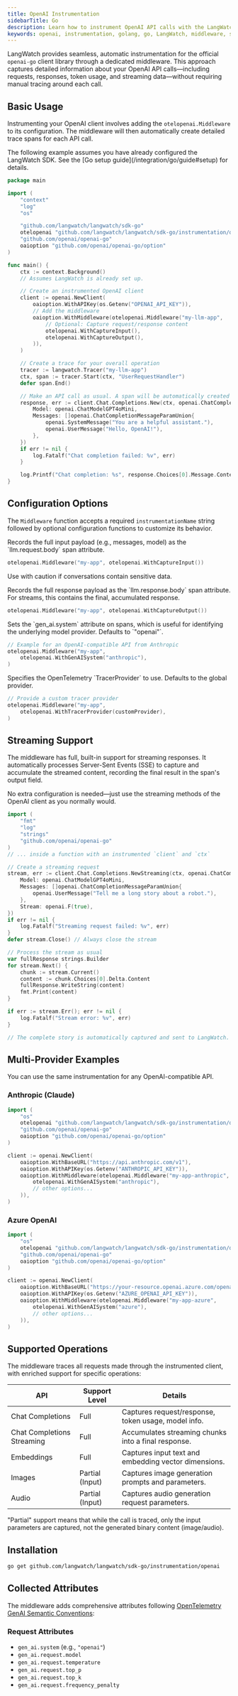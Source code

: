 ```yaml
---
title: OpenAI Instrumentation
sidebarTitle: Go
description: Learn how to instrument OpenAI API calls with the LangWatch Go SDK using middleware.
keywords: openai, instrumentation, golang, go, LangWatch, middleware, streaming, opentelemetry
---
```



LangWatch provides seamless, automatic instrumentation for the official `openai-go` client library through a dedicated middleware. This approach captures detailed information about your OpenAI API calls—including requests, responses, token usage, and streaming data—without requiring manual tracing around each call.

## Basic Usage

Instrumenting your OpenAI client involves adding the `otelopenai.Middleware` to its configuration. The middleware will then automatically create detailed trace spans for each API call.

<Note>
The following example assumes you have already configured the LangWatch SDK. See the [Go setup guide](/integration/go/guide#setup) for details.
</Note>

```go
package main

import (
	"context"
	"log"
	"os"

	"github.com/langwatch/langwatch/sdk-go"
	otelopenai "github.com/langwatch/langwatch/sdk-go/instrumentation/openai"
	"github.com/openai/openai-go"
	oaioption "github.com/openai/openai-go/option"
)

func main() {
	ctx := context.Background()
	// Assumes LangWatch is already set up.

	// Create an instrumented OpenAI client
	client := openai.NewClient(
		oaioption.WithAPIKey(os.Getenv("OPENAI_API_KEY")),
		// Add the middleware
		oaioption.WithMiddleware(otelopenai.Middleware("my-llm-app",
			// Optional: Capture request/response content
			otelopenai.WithCaptureInput(),
			otelopenai.WithCaptureOutput(),
		)),
	)

	// Create a trace for your overall operation
	tracer := langwatch.Tracer("my-llm-app")
	ctx, span := tracer.Start(ctx, "UserRequestHandler")
	defer span.End()

	// Make an API call as usual. A span will be automatically created for this call.
	response, err := client.Chat.Completions.New(ctx, openai.ChatCompletionNewParams{
		Model: openai.ChatModelGPT4oMini,
		Messages: []openai.ChatCompletionMessageParamUnion{
			openai.SystemMessage("You are a helpful assistant."),
			openai.UserMessage("Hello, OpenAI!"),
		},
	})
	if err != nil {
		log.Fatalf("Chat completion failed: %v", err)
	}

	log.Printf("Chat completion: %s", response.Choices[0].Message.Content)
}
```

## Configuration Options

The `Middleware` function accepts a required `instrumentationName` string followed by optional configuration functions to customize its behavior.

<ParamField path="WithCaptureInput()" type="function">
  Records the full input payload (e.g., messages, model) as the `llm.request.body` span attribute.

  ```go
  otelopenai.Middleware("my-app", otelopenai.WithCaptureInput())
  ```
  <Warning>Use with caution if conversations contain sensitive data.</Warning>
</ParamField>

<ParamField path="WithCaptureOutput()" type="function">
  Records the full response payload as the `llm.response.body` span attribute. For streams, this contains the final, accumulated response.

  ```go
  otelopenai.Middleware("my-app", otelopenai.WithCaptureOutput())
  ```
</ParamField>

<ParamField path="WithGenAISystem(system string)" type="function">
  Sets the `gen_ai.system` attribute on spans, which is useful for identifying the underlying model provider. Defaults to `"openai"`.

  ```go
  // Example for an OpenAI-compatible API from Anthropic
  otelopenai.Middleware("my-app", 
      otelopenai.WithGenAISystem("anthropic"),
  )
  ```
</ParamField>

<ParamField path="WithTracerProvider(provider trace.TracerProvider)" type="function">
  Specifies the OpenTelemetry `TracerProvider` to use. Defaults to the global provider.

  ```go
  // Provide a custom tracer provider
  otelopenai.Middleware("my-app", 
      otelopenai.WithTracerProvider(customProvider),
  )
  ```
</ParamField>

## Streaming Support

The middleware has full, built-in support for streaming responses. It automatically processes Server-Sent Events (SSE) to capture and accumulate the streamed content, recording the final result in the span's output field.

No extra configuration is needed—just use the streaming methods of the OpenAI client as you normally would.

```go
import (
    "fmt"
    "log"
    "strings"
    "github.com/openai/openai-go"
)
// ... inside a function with an instrumented `client` and `ctx`

// Create a streaming request
stream, err := client.Chat.Completions.NewStreaming(ctx, openai.ChatCompletionNewParams{
	Model: openai.ChatModelGPT4oMini,
	Messages: []openai.ChatCompletionMessageParamUnion{
		openai.UserMessage("Tell me a long story about a robot."),
	},
	Stream: openai.F(true),
})
if err != nil {
    log.Fatalf("Streaming request failed: %v", err)
}
defer stream.Close() // Always close the stream

// Process the stream as usual
var fullResponse strings.Builder
for stream.Next() {
	chunk := stream.Current()
	content := chunk.Choices[0].Delta.Content
	fullResponse.WriteString(content)
	fmt.Print(content)
}

if err := stream.Err(); err != nil {
	log.Fatalf("Stream error: %v", err)
}

// The complete story is automatically captured and sent to LangWatch.
```

## Multi-Provider Examples

You can use the same instrumentation for any OpenAI-compatible API.

### Anthropic (Claude)

```go
import (
	"os"
	otelopenai "github.com/langwatch/langwatch/sdk-go/instrumentation/openai"
	"github.com/openai/openai-go"
	oaioption "github.com/openai/openai-go/option"
)

client := openai.NewClient(
	oaioption.WithBaseURL("https://api.anthropic.com/v1"),
	oaioption.WithAPIKey(os.Getenv("ANTHROPIC_API_KEY")),
	oaioption.WithMiddleware(otelopenai.Middleware("my-app-anthropic",
		otelopenai.WithGenAISystem("anthropic"),
		// other options...
	)),
)
```

### Azure OpenAI

```go
import (
	"os"
	otelopenai "github.com/langwatch/langwatch/sdk-go/instrumentation/openai"
	"github.com/openai/openai-go"
	oaioption "github.com/openai/openai-go/option"
)

client := openai.NewClient(
	oaioption.WithBaseURL("https://your-resource.openai.azure.com/openai/deployments/your-deployment"),
	oaioption.WithAPIKey(os.Getenv("AZURE_OPENAI_API_KEY")),
	oaioption.WithMiddleware(otelopenai.Middleware("my-app-azure",
		otelopenai.WithGenAISystem("azure"),
		// other options...
	)),
)
```

## Supported Operations

The middleware traces all requests made through the instrumented client, with enriched support for specific operations:

| API | Support Level | Details |
|-----|---------|---------|
| Chat Completions | Full | Captures request/response, token usage, model info. |
| Chat Completions Streaming | Full | Accumulates streaming chunks into a final response. |
| Embeddings | Full | Captures input text and embedding vector dimensions. |
| Images | Partial (Input) | Captures image generation prompts and parameters. |
| Audio | Partial (Input) | Captures audio generation request parameters. |

<Note>
"Partial" support means that while the call is traced, only the input parameters are captured, not the generated binary content (image/audio).
</Note>

## Installation

```bash
go get github.com/langwatch/langwatch/sdk-go/instrumentation/openai
```

## Collected Attributes

The middleware adds comprehensive attributes following [OpenTelemetry GenAI Semantic Conventions](https://opentelemetry.io/docs/specs/semconv/gen-ai/):

### Request Attributes

- `gen_ai.system` (e.g., `"openai"`)
- `gen_ai.request.model`
- `gen_ai.request.temperature`
- `gen_ai.request.top_p`
- `gen_ai.request.top_k`
- `gen_ai.request.frequency_penalty`
